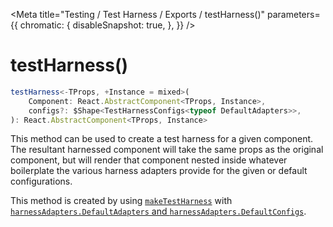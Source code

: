 
<Meta
    title="Testing / Test Harness / Exports / testHarness()"
    parameters={{
        chromatic: {
            disableSnapshot: true,
        },
    }}
/>

# testHarness()

```ts
testHarness<-TProps, +Instance = mixed>(
    Component: React.AbstractComponent<TProps, Instance>,
    configs?: $Shape<TestHarnessConfigs<typeof DefaultAdapters>>,
): React.AbstractComponent<TProps, Instance>
```

This method can be used to create a test harness for a given component. The resultant harnessed component will take the same props as the original component, but will render that component nested inside whatever boilerplate the various harness adapters provide for the given or default configurations.

This method is created by using [`makeTestHarness`](/docs/testing-test-harness-exports-maketestharness--page) with [`harnessAdapters.DefaultAdapters` and `harnessAdapters.DefaultConfigs`](/docs/testing-test-harness-exports-harnessadapters--page).
